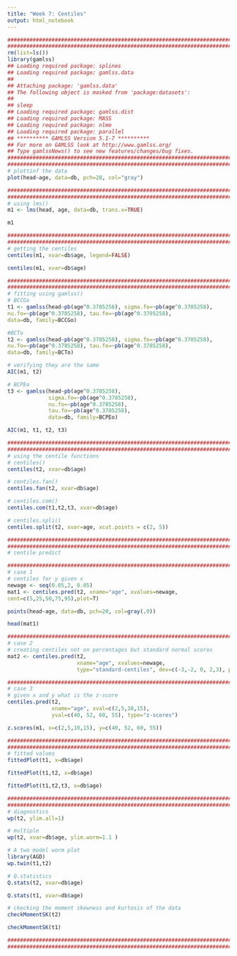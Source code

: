 ```yaml
---
title: "Week 7: Centiles"
output: html_notebook
---
```


```r
#########################################################################
#########################################################################
rm(list=ls())
library(gamlss)
## Loading required package: splines
## Loading required package: gamlss.data
##
## Attaching package: 'gamlss.data'
## The following object is masked from 'package:datasets':
##
## sleep
## Loading required package: gamlss.dist
## Loading required package: MASS
## Loading required package: nlme
## Loading required package: parallel
## ********** GAMLSS Version 5.1-7 **********
## For more on GAMLSS look at http://www.gamlss.org/
## Type gamlssNews() to see new features/changes/bug fixes.
#########################################################################
#########################################################################
# plottinf the data
plot(head~age, data=db, pch=20, col="gray")
```
```r
#########################################################################
#########################################################################
# using lms()
m1 <- lms(head, age, data=db, trans.x=TRUE)

m1

#########################################################################
#########################################################################
# getting the centiles
centiles(m1, xvar=db$age, legend=FALSE)

centiles(m1, xvar=db$age)
```

```r
#########################################################################
#########################################################################
# fitting using gamlss()
# BCCGo
t1 <- gamlss(head~pb(age^0.3785258), sigma.fo=~pb(age^0.3785258),
nu.fo=~pb(age^0.3785258), tau.fo=~pb(age^0.3785258),
data=db, family=BCCGo)

#BCTo
t2 <- gamlss(head~pb(age^0.3785258), sigma.fo=~pb(age^0.3785258),
nu.fo=~pb(age^0.3785258), tau.fo=~pb(age^0.3785258),
data=db, family=BCTo)

# verifying they are the same
AIC(m1, t2)

# BCPEo
t3 <- gamlss(head~pb(age^0.3785258), 
             sigma.fo=~pb(age^0.3785258),
             nu.fo=~pb(age^0.3785258), 
             tau.fo=~pb(age^0.3785258),
             data=db, family=BCPEo)

AIC(m1, t1, t2, t3)

#########################################################################
#########################################################################
# using the centile functions
# centiles()
centiles(t2, xvar=db$age)

# centiles.fan()
centiles.fan(t2, xvar=db$age)

# centiles.com()
centiles.com(t1,t2,t3, xvar=db$age)

# centiles.spli()
centiles.split(t2, xvar=age, xcut.points = c(2, 5))
```

```r
########################################################################
########################################################################
# centile predict

########################################################################
# case 1
# centiles for y given x
newage <- seq(0.05,2, 0.05)
mat1 <- centiles.pred(t2, xname="age", xvalues=newage,
cent=c(5,25,50,75,95),plot=T)

points(head~age, data=db, pch=20, col=gray(.9))

head(mat1)

#########################################################################
# case 2
# creating centiles not on percentages but standard normal scores
mat2 <- centiles.pred(t2, 
                      xname="age", xvalues=newage,
                      type="standard-centiles", dev=c(-3,-2, 0, 2,3), plot=T)

########################################################################
# case 3
# given x and y what is the z-score
centiles.pred(t2, 
              xname="age", xval=c(2,5,10,15),
              yval=c(40, 52, 60, 55), type="z-scores")

z.scores(m1, x=c(2,5,10,15), y=c(40, 52, 60, 55))

#########################################################################
#########################################################################
# fitted values
fittedPlot(t1, x=db$age)

fittedPlot(t1,t2, x=db$age)

fittedPlot(t1,t2,t3, x=db$age)

#########################################################################
#########################################################################
# diagnostics
wp(t2, ylim.all=1)

# multiple
wp(t2, xvar=db$age, ylim.worm=1.1 )

# A two model worm plot
library(AGD)
wp.twin(t1,t2)

# Q.statistics
Q.stats(t2, xvar=db$age)

Q.stats(t1, xvar=db$age)

# ckecking the moment skewness and kurtosis of the data
checkMomentSK(t2)

checkMomentSK(t1)

##########################################################################
##########################################################################
```


